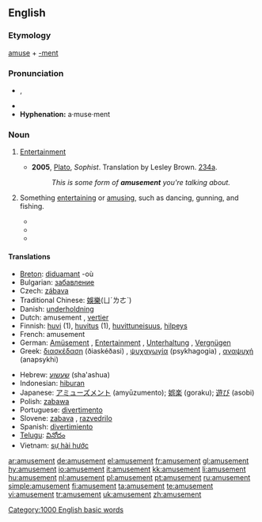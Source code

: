 ==English==

===Etymology===
[[amuse]] + [[-ment]]

===Pronunciation===
* {{IPA|/əˈmjuzmənt/}}, {{SAMPA|/@"mjuzm@nt/}}
*{{audio|en-us-amusement.ogg|Audio (US)}}
*'''Hyphenation:''' a·muse·ment

===Noun===
{{en-noun|s|-}}

# {{uncountable}} [[entertainment|Entertainment]]
#* '''2005''', [[w:Plato|Plato]], ''Sophist''.  Translation by Lesley Brown. [[w:Stephanus pagination|234a]].
#*:  ''This is some form of '''amusement''' you're talking about.''
# {{countable}} Something [[entertaining]] or [[amuse|amusing]], such as dancing, gunning, and fishing.
#* {{quote-book|passage="What a charming '''amusement''' for young people this is, Mr. Darcy! There is nothing like dancing after all. I consider it as one of the first refinements of polished society."|title=[[S:Pride and Prejudice/Chapter 6|Pride and Prejudice]]|author=Jane Austen|year=1813}}
#* {{quote-book|passage=His chief '''amusements''' were gunning and fishing, or sauntering along the beach and through the myrtles, in quest of shells or entomological specimens--his collection of the latter might have been envied by a Swammerdamm.|year=1843|title=[[S:The Gold-Bug|The Gold-Bug]]|author=Edgar Allan Poe}}
#* {{quote-book|passage=The Cat was sour-tempered and grumpy, at first, but before they had journeyed far, the crystal creature had discovered a fine '''amusement'''. The long tails of the monkeys were constantly sticking through the bars of their cage, and when they did, the Glass Cat would slyly seize the tails in her paws and pull them.|year=1919|title=[[S:The Magic of Oz/Chapter 20|The Magic of Oz]]|author=L. Frank Baum}}

====Translations====
{{top}}
*[[Breton]]: [[diduamant]] {{m}} -où
*Bulgarian: [[забавление]] {{n}}
*Czech: [[zábava]] {{f}}
*Traditional Chinese: [[娛樂]](ㄩˊㄌㄜˋ)
*Danish: [[underholdning]] {{c}}
*Dutch: amusement {{n}}, [[vertier]] {{n}}
*Finnish: [[huvi]] (1), [[huvitus]] (1), [[huvittuneisuus]], [[hilpeys]]
*French: amusement {{m}}
*German: [[Amüsement]] {{n}} {{qualifier|obsolete}}, [[Entertainment]] {{n}} {{qualifier|colloquial}}, [[Unterhaltung]] {{f}}, [[Vergnügen]] {{n}}
*Greek: [[διασκέδαση]] (ðiaskéðasi) {{f}}, [[ψυχαγωγία]] (psykhagogia) {{f}}, [[αναψυχή]] (anapsykhi) {{f}}
{{mid}}
*Hebrew: [[שעשוע]] (sha'ashua) {{m}}
*Indonesian: [[hibur]]an
*Japanese: [[アミューズメント]] (amyūzumento); [[娯楽]] (goraku); [[遊び]] (asobi)
*Polish: [[zabawa]] {{f}}
*Portuguese: [[divertimento]] {{m}}
*Slovene: [[zabava]] {{f}}, [[razvedrilo]] {{n}}
*Spanish: [[divertimiento]] {{m}}
*[[Telugu]]: [[వినోదం]]
*Vietnam: [[sự hài hước]]
{{bottom}}

[[Category:1000 English basic words]]

[[ar:amusement]]
[[de:amusement]]
[[el:amusement]]
[[fr:amusement]]
[[gl:amusement]]
[[hy:amusement]]
[[io:amusement]]
[[it:amusement]]
[[kk:amusement]]
[[li:amusement]]
[[hu:amusement]]
[[nl:amusement]]
[[pl:amusement]]
[[pt:amusement]]
[[ru:amusement]]
[[simple:amusement]]
[[fi:amusement]]
[[ta:amusement]]
[[te:amusement]]
[[vi:amusement]]
[[tr:amusement]]
[[uk:amusement]]
[[zh:amusement]]